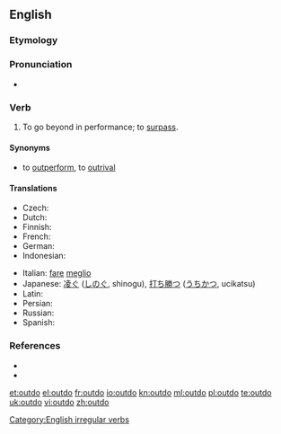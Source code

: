 ==English==

===Etymology===
{{prefix|out|do}}

===Pronunciation===
* {{IPA|/ˈɑʊtdu/}}

===Verb===
{{en-verb|outdoes|outdoing|outdid|outdone}}

# {{transitive}} To go beyond in performance; to [[surpass]].

====Synonyms====
* {{sense|to surpass}} to [[outperform]], to [[outrival]]

====Translations====
{{trans-top|to go beyond}}
* Czech: {{t-|cs|překonat}}
* Dutch: {{t+|nl|overtreffen}}
* Finnish: {{t-|fi|päihittää}}
* French: {{t+|fr|surpasser}}
* German: {{t-|de|übertreffen}}
* Indonesian: {{t+|id|lampau|alt=melampaui|xs=Indonesian}}
{{trans-mid}}
* Italian: [[fare]] [[meglio]]
* Japanese: [[凌ぐ]] ([[しのぐ]], shinogu), [[打ち勝つ]] ([[うちかつ]], ucikatsu)
* Latin: {{t-|la|supero|alt=superō}}
* Persian: {{t|fa|بهتر انجام دادن از کسی دیگر|xs=Persian}}
* Russian: {{t|ru|превзойти}}
* Spanish: {{t+|es|exceder}} {{t-|es|sobrepasar}}
{{trans-bottom}}

===References===
* {{R:Century 1911}}
* {{R:Webster 1913}}

[[Category:English irregular verbs]]

[[et:outdo]]
[[el:outdo]]
[[fr:outdo]]
[[io:outdo]]
[[kn:outdo]]
[[ml:outdo]]
[[pl:outdo]]
[[te:outdo]]
[[uk:outdo]]
[[vi:outdo]]
[[zh:outdo]]